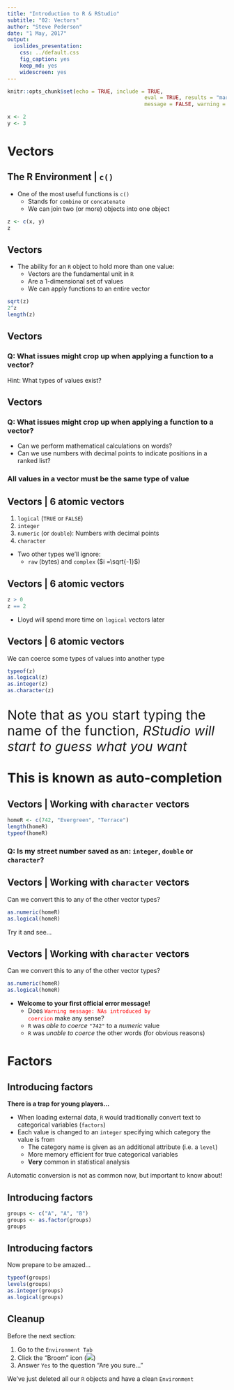 ```yaml
---
title: "Introduction to R & RStudio"
subtitle: "02: Vectors"
author: "Steve Pederson"
date: "1 May, 2017"
output: 
  ioslides_presentation: 
    css: ../default.css
    fig_caption: yes
    keep_md: yes
    widescreen: yes
---
```


```r
knitr::opts_chunk$set(echo = TRUE, include = TRUE, 
											eval = TRUE, results = "markup",
											message = FALSE, warning = FALSE)
```

```r
x <- 2
y <- 3
```


# Vectors

## The R Environment | `c()`

* One of the most useful functions is `c()`
    + Stands for `combine` or `concatenate`
    + We can join two (or more) objects into one object
    
```r
z <- c(x, y)
z
```

## Vectors

* The ability for an `R` object to hold more than one value:
    + Vectors are the fundamental unit in `R`
    + Are a 1-dimensional set of values
    + We can apply functions to an entire vector

```r
sqrt(z)
2^z
length(z)
```

## Vectors

### Q: What issues might crop up when applying a function to a vector?

Hint: What types of values exist?

## Vectors

### Q: What issues might crop up when applying a function to a vector?

* Can we perform mathematical calculations on words?
* Can we use numbers with decimal points to indicate positions in a ranked list?
    
### All values in a vector must be the **same type** of value

## Vectors | 6 atomic vectors

1. `logical` (`TRUE` or `FALSE`)
2. `integer`
3. `numeric` (or `double`): Numbers with decimal points
4. `character`

* Two other types we'll ignore:
    + `raw` (bytes) and `complex` ($i =\sqrt{-1}$)

## Vectors | 6 atomic vectors


```r
z > 0
z == 2
```

* Lloyd will spend more time on `logical` vectors later

## Vectors | 6 atomic vectors

We can coerce some types of values into another type

```r
typeof(z)
as.logical(z)
as.integer(z)
as.character(z)
```

<p style="font-size:30px; line-height:1.2">Note that as you start typing the name of the function, *RStudio will start to guess what you want* <br><br>**This is known as auto-completion** </p>

## Vectors | Working with `character` vectors

```r
homeR <- c(742, "Evergreen", "Terrace")
length(homeR)
typeof(homeR)
```

### Q: Is my street number saved as an: `integer`, `double` or `character`?

## Vectors | Working with `character` vectors

Can we convert this to any of the other vector types?

```r
as.numeric(homeR)
as.logical(homeR)
```

Try it and see...

## Vectors | Working with `character` vectors

Can we convert this to any of the other vector types?

```r
as.numeric(homeR)
as.logical(homeR)
```


* **Welcome to your first official error message!**
    + Does <code style="color:red">Warning message: NAs introduced by coercion</code> make any sense?
    + `R` was *able to coerce* `"742"` to a *numeric* value
    + `R` was *unable to coerce* the other words (for obvious reasons)
    
# Factors    
    
## Introducing factors

**There is a trap for young players...**

* When loading external data, `R` would traditionally convert text to categorical variables (`factors`)
* Each value is changed to an `integer` specifying which category the value is from
    + The category name is given as an additional attribute (i.e. a `level`)  
    + More memory efficient for true categorical variables
    + **Very** common in statistical analysis

Automatic conversion is not as common now, but important to know about!

## Introducing factors

```r
groups <- c("A", "A", "B")
groups <- as.factor(groups)
groups
```

## Introducing factors

Now prepare to be amazed...

```r
typeof(groups)
levels(groups)
as.integer(groups)
as.logical(groups)
```

## Cleanup

Before the next section:

1. Go to the `Environment Tab`
2. Click the "Broom" icon (![](../images/broom.png))
3. Answer `Yes` to the question "Are you sure..."

We've just deleted all our `R` objects and have a clean `Environment`